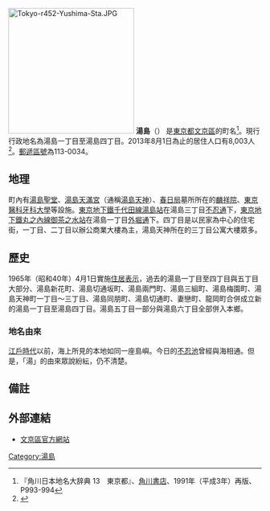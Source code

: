 {{Pathnav|日本|東京都|文京區|frame=1}}
{{Infobox Settlement
|official_name =  湯島
|native_name =
|settlement_type = [[町|町]]
|image_skyline = Muenzaka from Yushima.jpg
|imagesize = 240px
|image_caption = 湯島無緣坂
|image_flag =
|image_seal =
| image_map =
| map_caption =
|subdivision_type = [[國家|國家]]
|subdivision_name = [[File:Flag_of_Japan.svg|border]] [[日本|日本]]
|subdivision_type1 = [[都道府縣|都道府縣]]
|subdivision_name1 = [[File:Flag_of_Tokyo_Prefecture.svg|25px]] [[東京都|東京都]]
|subdivision_type2 = [[東京都區部|特別區]]
|subdivision_name2 = [[File:Flag_of_Bunkyo,_Tokyo.svg|25px]] [[文京區|文京區]]
|subdivision_type3 = [[地域|地域]]
|subdivision_name3 = [[本鄉區|本鄉地域]]
|established_title =
|established_date =
|government_type =
|leader_title =
|leader_name =
|area_magnitude =
|area_total_km2 = 0.553
|area_land_km2 =  
|area_urban_km2 =
|area_metro_km2 =
|area_metro_sq_mi =
|population_as_of= 2013年（平成25年）8月1日
|population_footnotes =
|population_total = 8003
|population_urban =
|population_metro =
|population_density_sq_mi =
|population_density_km2 = 14471.97
| timezone = [[日本標準時間|JST]]
| utc_offset = +9
|timezone_DST =
|utc_offset_DST =
|latd=|latm=|lats=|latNS=
|longd=|longm=|longs=|longEW=
|elevation_footnotes=
|elevation_m =
|elevation_ft =
|postal_code_type = [[郵遞區號|郵遞區號]]
|postal_code = 113-0034
|area_code = 03
|registration_plate = 練馬
|website =
|footnotes =
}}
[[File:Tokyo-r452-Yushima-Sta.JPG|250px]]
'''湯島'''（{{jpn|j=湯島|hg=ゆしま|rm=Yushima|f=y}}） 是[[東京都|東京都]][[文京區|文京區]]的町名<ref name="kado">『角川日本地名大辞典 13　東京都』、[[角川書店|角川書店]]、1991年（平成3年）再版、P993-994</ref>。現行行政地名為湯島一丁目至湯島四丁目。2013年8月1日為止的居住人口有8,003人<ref>{{Cite web |url=http://www.city.bunkyo.lg.jp/sosiki_busyo_kumin_jigyou_toukei_zinko.html |title=町丁別世帯・人口（住民基本台帳）（毎月1日現在） |accessdate=2013-08-07 |archive-date=2013-05-13 |archive-url=https://web.archive.org/web/20130513181532/http://www.city.bunkyo.lg.jp/sosiki_busyo_kumin_jigyou_toukei_zinko.html |dead-url=no }}</ref>。[[郵遞區號|郵遞區號]]為113-0034。

== 地理 ==
町內有[[湯島聖堂|湯島聖堂]]、[[湯島天滿宮|湯島天滿宮]]（通稱[[湯島天神|湯島天神]]）、[[春日局|春日局]]墓所所在的[[麟祥院|麟祥院]]、[[東京醫科牙科大學|東京醫科牙科大學]]等設施。[[東京地下鐵千代田線|東京地下鐵千代田線]][[湯島站|湯島站]]在湯島三丁目[[東京都道437號秋葉原雜司谷線|不忍通]]下，[[東京地下鐵丸之內線|東京地下鐵丸之內線]][[御茶之水站|御茶之水站]]在湯島一丁目[[外堀通|外堀通]]下。四丁目是以民家為中心的住宅街，一丁目、二丁目以辦公商業大樓為主，湯島天神所在的三丁目公寓大樓眾多。

== 歷史 ==
1965年（昭和40年）4月1日實施[[住居表示|住居表示]]，過去的湯島一丁目至四丁目與五丁目大部分、湯島新花町、湯島切通坂町、湯島兩門町、湯島三組町、湯島梅園町、湯島天神町一丁目～三丁目、湯島同朋町、湯島切通町、妻戀町、龍岡町合併成立新的湯島一丁目至湯島四丁目。湯島五丁目一部分與湯島六丁目全部併入本鄉。

=== 地名由來 ===
[[江戶時代|江戶時代]]以前，海上所見的本地如同一座島嶼。今日的[[不忍池|不忍池]]曾經與海相通。但是，「湯」的由來眾說紛紜，仍不清楚。

== 備註 ==
{{reflist}}

== 外部連結 ==
* [https://web.archive.org/web/20080624133956/http://www.city.bunkyo.tokyo.jp/ 文京區官方網站]

{{文京區的町名}}

{{DEFAULTSORT:Yushima}}
[[Category:湯島|Category:湯島]]